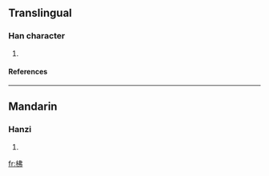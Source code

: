 ==Translingual==
===Han character===
{{Han char|rn=75|rad=木|as=05|sn=9|four=4592<sub>7</sub>|canj=木中中弓 (DLLN), X木中中弓 (XDLLN)}}
# {{defn|Han|sort=木05}}
====References====
{{Han ref|kx=0520.180|dkj=14654|dj=0908.130|hdz=21190.020|uh=67EB|ud=26603|bh=CF47|bd=53063}}

----
==Mandarin==
===Hanzi===
{{cmn-hanzi|pin=[[fú]] (fu2)|wg=fu<sup>2</sup>}}
# {{defn|Mandarin}}

[[fr:柫]]